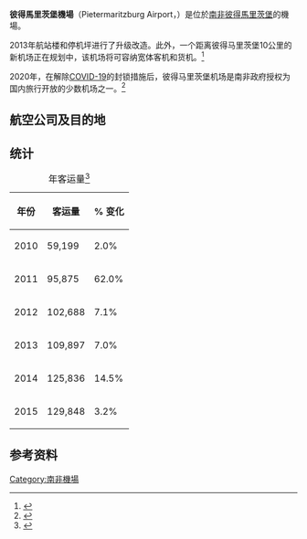 {{refimprove|time=2017-07-23T09:43:19+00:00}}
{{noteTA
|1=zh:彼得馬里茨堡; zh-cn:彼得马里茨堡; zh-tw:皮特馬利茲堡
}}
{{Infobox airport
| name         = Pietermaritzburg Airport
| nativename   = 
| nativename-a = 
| nativename-r = 
| image        = Pietermaritzburg Airport Passenger Terminal.jpg
| image-width  = 250
| caption      = 
| IATA         = PZB
| ICAO         = FAPM
| pushpin_map            = South Africa
| pushpin_label          = PZB
| pushpin_label_position = right
| FAA          = 
| LID          = 
| type         = 公用
| owner-oper   = 
| owner        = {{tsl|en|Msunduzi Local Municipality||Msunduzi Local Municipality}}
| operator     = {{tsl|en|Airports Company South Africa||Airports Company South Africa}}
| city-served  = [[彼得马里茨堡|彼得马里茨堡]]<br />{{tsl|en|Midlands of KwaZulu-Natal||Midlands, South Africa}}
| location     = 2 Pharazyn Way, Oribi, Pietermaritzburg, South Africa
| built        = <!-- for military airports -->
| used         = <!-- for military airports -->
| commander    = <!-- for military airports -->
| occupants    = <!-- for military airports -->
| metric-elev  = 
| elevation-f  = 2423
| elevation-m  = 739
| coordinates  = {{coord|29|38|48|S|30|23|54|E|type:airport}}
| website      = 
| metric-rwy   = 
| r1-number    = 16/34
| r1-length-f  = 5043
| r1-length-m  = 1537
| r1-surface   = 沥青
| h1-number    = 
| h1-length-f  = 
| h1-length-m  = 
| h1-surface   = 
| stat-year    = 
| stat1-header = 
| stat1-data   = 
| footnotes    = 
}}

'''彼得馬里茨堡機場'''（Pietermaritzburg Airport，{{airport codes|PZB|FAPM}}）是位於[[南非|南非]][[彼得馬里茨堡|彼得馬里茨堡]]的機場。

2013年航站楼和停机坪进行了升级改造。此外，一个距离彼得马里茨堡10公里的新机场正在规划中，该机场将可容纳宽体客机和货机。<ref>{{cite web|url=http://www.sanews.gov.za/south-africa/pmb-airport-gets-makeover|title=PMB airport gets makeover – SA News|url-status=dead|archiveurl=https://web.archive.org/web/20140307031408/http://www.sanews.gov.za/south-africa/pmb-airport-gets-makeover|archivedate=7 March 2014}}</ref>

2020年，在解除[[COVID-19|COVID-19]]的封锁措施后，彼得马里茨堡机场是南非政府授权为国内旅行开放的少数机场之一。<ref>{{Cite web|date=|title=More airports open for South African travel|url=https://businesstech.co.za/news/lifestyle/433899/more-airports-open-for-south-african-travel/|url-status=no|archive-url=https://web.archive.org/web/20211025205425/https://businesstech.co.za/news/lifestyle/433899/more-airports-open-for-south-african-travel/|archive-date=2021-10-25|access-date=2020-12-03|website=Business Tech|language=en-US}}</ref>

==航空公司及目的地==
{{airport-dest-list
|[[南非连接航空|南非连接航空]] | [[奥利弗·坦博国际机场|奥利弗·坦博国际机场]]
}}

==统计==
{| class="toccolours sortable" border="1" cellpadding="5" style="border-collapse:collapse"
|+ 年客运量<ref>{{Cite web |url=http://www.msunduziinvestmentconference.co.za/download/documents/PMB%20Investment%202015.pptx |title=存档副本 |access-date=2021-10-25 |archive-date=2015-10-03 |archive-url=https://web.archive.org/web/20151003085230/http://www.msunduziinvestmentconference.co.za/download/documents/PMB%20Investment%202015.pptx |dead-url=no }}</ref>
! 年份 || 客运量      || % 变化  
|-
! 2010
| 59,199      || {{decrease}}2.0% 
|-
! 2011
| 95,875      || {{increase}}62.0% 
|-
! 2012
| 102,688      || {{increase}}7.1% 
|-
! 2013
| 109,897      || {{increase}}7.0% 
|-
! 2014
| 125,836      || {{increase}}14.5% 
|-
! 2015
| 129,848      || {{increase}}3.2% 
|}

==参考资料==
{{refs}}

{{coord|display=title}}
{{DEFAULTSORT:Pietermaritzburg }}
[[Category:南非機場|Category:南非機場]]